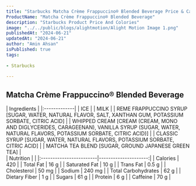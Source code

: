 ```yaml
---
title: "Starbucks Matcha Crème Frappuccino® Blended Beverage Price & Calories"
ProductName: "Matcha Crème Frappuccino® Blended Beverage" 
description: "Starbucks Product Price And Colories"
image: "../../public/blogs/alightmotion/Alight Motion Image 1.png"
publishedAt: "2024-06-21"
updatedAt: "2024-06-21"
author: "Amin Ahsan"
isPublished: true
tags:
                 
- Starbucks
      
---
```



## Matcha Crème Frappuccino® Blended Beverage 
  
<div className="tables-container">
  <div className="table-wrapper">
    | Ingredients  |  
    |:-------------|
    | ICE          |       
    | MILK         |       
    | REME FRAPPUCCINO SYRUP [SUGAR, WATER, NATURAL FLAVOR, SALT, XANTHAN GUM, POTASSIUM SORBATE, CITRIC ACID]         |       
    | WHIPPED CREAM [CREAM (CREAM, MONO AND DIGLYCERIDES, CARAGEENAN), VANILLA SYRUP (SUGAR, WATER, NATURAL FLAVORS, POTASSIUM SORBATE, CITRIC ACID)]         |       
    | CLASSIC SYRUP [SUGAR, WATER, NATURAL FLAVORS, POTASSIUM SORBATE, CITRIC ACID]         |       
    | MATCHA TEA BLEND [SUGAR, GROUND JAPANESE GREEN TEA]         |       
  </div>
  <div className="table-wrapper">
    | Nutrition               |                      |  
    |:------------------------|---------------------:|
    | Calories                | 420                  |
    | Total Fat               | 16 g                 |
    | Saturated Fat           | 10 g                 |
    | Trans Fat               | 0.5 g                |
    | Cholesterol             | 50 mg                |
    | Sodium                  | 240 mg               |
    | Total Carbohydrates     | 62 g                 |
    | Dietary Fiber           | 1 g                  |
    | Sugars                  | 61 g                 |
    | Protein                 | 6 g                  |
    | Caffeine                | 70 g                 |
  </div>
</div>
<style jsx>{`
  .tables-container {
    display: flex;
    flex-direction: row;
    gap: 30px;
  }
  .table-wrapper {
    width: 500px; /* Adjust as needed */
  }
  @media (max-width: 768px) {
    .tables-container {
      flex-direction: column;
      gap: 0px; /* Adjust as needed */
    }
    .table-wrapper {
      width: 100%; /* Adjust as needed */
    }
  }
`}</style>
